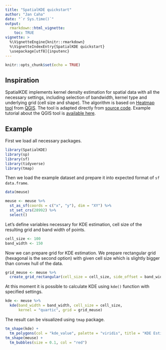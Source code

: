 ```yaml
---
title: "SpatialKDE quickstart"
author: "Jan Caha"
date: "`r Sys.time()`"
output: 
  rmarkdown::html_vignette:
    toc: TRUE
vignette: >
  %\VignetteEngine{knitr::rmarkdown}
  %\VignetteIndexEntry{SpatialKDE quickstart}
  \usepackage[utf8]{inputenc}
---
```


```r
knitr::opts_chunk$set(echo = TRUE)
```

## Inspiration

SpatialKDE implements kernel density estimation for spatial data with all the necessary settings, including selection of bandwidth, kernel type and underlying grid (cell size and shape). The algorithm is based on [Heatmap tool](https://docs.qgis.org/testing/en/docs/user_manual/processing_algs/qgis/interpolation.html#heatmap-kernel-density-estimation) from [QGIS](https://qgis.org/en/site/). The tool is adapted directly from [source code](https://github.com/qgis/QGIS/blob/b3d2619976a69d7fb67b884492da491dfaba287c/src/analysis/raster/qgskde.cpp). Example tutorial about the QGIS tool is [available here](https://grindgis.com/software/heat-map-using-qgis).

## Example

First we load all necessary packages.

```r
library(SpatialKDE)
library(sp)
library(sf)
library(tidyverse)
library(tmap)
```

Then we load the example dataset and prepare it into expected format of `sf` `data.frame`.

```r
data(meuse)

meuse <- meuse %>% 
  st_as_sf(coords = c("x", "y"), dim = "XY") %>% 
  st_set_crs(28992) %>% 
  select()
```

Let's define variables necessary for KDE estimation, cell size of the resulting grid and band width of points.

```r
cell_size <- 100
band_width <- 150
```

Now we can prepare grid for KDE estimation. We prepare rectangular grid (hexagonal is the second option) with given cell size which is slightly bigger than convex hull of the data.

```r
grid_meuse <- meuse %>% 
  create_grid_rectangular(cell_size = cell_size, side_offset = band_width)
```

At this moment it is possible to calculate KDE using `kde()` function with specified settings.

```r
kde <- meuse %>% 
  kde(band_width = band_width, cell_size = cell_size,
      kernel = "quartic", grid = grid_meuse)
```

The result can be visualized using `tmap` package.

```r
tm_shape(kde) + 
  tm_polygons(col = "kde_value", palette = "viridis", title = "KDE Estimate") +
tm_shape(meuse) +
  tm_bubbles(size = 0.1, col = "red")
```

